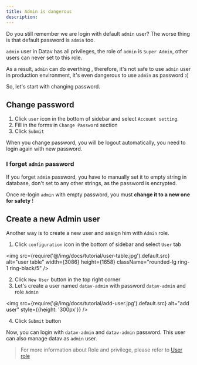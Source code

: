 ```yaml
---
title: Admin is dangerous 
description: 
---
```


Do you still remember we are login with default `admin` user? The worse thing is that default password is `admin` too.

`admin` user in Datav has all privileges, the role of `admin` is `Super Admin`, other users can never set to this role.

As a result,  `admin` can do everthing , therefore, it's not safe to use `admin` user in production environment, it's even dangerous to use `admin` as password :(

So, let's start with changing password.

## Change password 

1. Click `user` icon in the bottom of sidebar and select `Account setting`.
2. Fill in the forms in `Change Password` section 
3. Click `Submit`

When you change password, you will be logout automatically, you need to login again with new password.

### I forget `admin` password 

If you forget `admin` password, you have to manually set it to empty string  in database, don't set to any other strings, as the password is encrypted. 

Once re-login `admin` with empty password, you must **change it to a new one for safety** !


## Create a new Admin user 

Another way is to create a new user and assign him with `Admin` role.

1. Click `configuration` icon in the bottom of sidebar and select `User` tab

<img src={require('@/img/docs/tutorial/user-table.jpg').default.src} alt="user table" width={3086} height={1658} className="rounded-lg ring-1 ring-black/5" />

2. Click `New User` button in the top right corner
3. Let's create a user named `datav-admin` with password `datav-admin` and role `Admin`

<img src={require('@/img/docs/tutorial/add-user.jpg').default.src} alt="add user" style={{height: '300px'}}  />

4. Click `Submit` button

Now, you can login with `datav-admin` and `datav-admin` password. This user can also manage datav as `admin` user. 

> For more information about Role and privilege, please refer to [User role](/docs/role)
